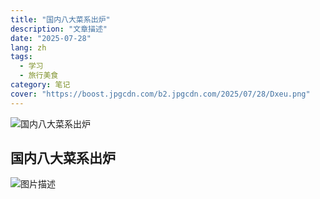 ```yaml
---
title: "国内八大菜系出炉"
description: "文章描述"
date: "2025-07-28"
lang: zh
tags:
  - 学习
  - 旅行美食
category: 笔记
cover: "https://boost.jpgcdn.com/b2.jpgcdn.com/2025/07/28/Dxeu.png"
---
```



<Image
  src="https://boost.jpgcdn.com/b2.jpgcdn.com/2025/07/28/Dxeu.png"
  alt="国内八大菜系出炉"
  width={999}
  height={527}
  isArticleImage={true}
/>

## 国内八大菜系出炉

<Image
  src="https://boost.jpgcdn.com/t3.jpgcdn.com/2025/07/28/D0BT.jpg"
  alt="图片描述"
  width={800}
  height={400}
  isArticleImage={true}
/>
